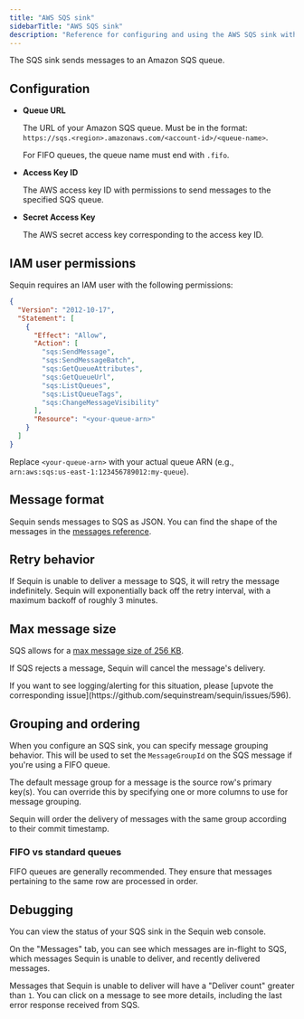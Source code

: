 ```yaml
---
title: "AWS SQS sink"
sidebarTitle: "AWS SQS sink"
description: "Reference for configuring and using the AWS SQS sink with Sequin."
---
```


The SQS sink sends messages to an Amazon SQS queue.

## Configuration

- **Queue URL**

    The URL of your Amazon SQS queue. Must be in the format: `https://sqs.<region>.amazonaws.com/<account-id>/<queue-name>`.

    For FIFO queues, the queue name must end with `.fifo`.

- **Access Key ID**

    The AWS access key ID with permissions to send messages to the specified SQS queue.

- **Secret Access Key**

    The AWS secret access key corresponding to the access key ID.

## IAM user permissions

Sequin requires an IAM user with the following permissions:

  ```json
  {
    "Version": "2012-10-17",
    "Statement": [
      {
        "Effect": "Allow",
        "Action": [
          "sqs:SendMessage",
          "sqs:SendMessageBatch",
          "sqs:GetQueueAttributes",
          "sqs:GetQueueUrl",
          "sqs:ListQueues",
          "sqs:ListQueueTags",
          "sqs:ChangeMessageVisibility"
        ],
        "Resource": "<your-queue-arn>"
      }
    ]
  }
  ```

Replace `<your-queue-arn>` with your actual queue ARN (e.g., `arn:aws:sqs:us-east-1:123456789012:my-queue`).

## Message format

Sequin sends messages to SQS as JSON. You can find the shape of the messages in the [messages reference](/reference/messages).

## Retry behavior

If Sequin is unable to deliver a message to SQS, it will retry the message indefinitely. Sequin will exponentially back off the retry interval, with a maximum backoff of roughly 3 minutes.

## Max message size

SQS allows for a [max message size of 256 KB](https://docs.aws.amazon.com/AWSSimpleQueueService/latest/SQSDeveloperGuide/quotas-messages.html#:~:text=The%20minimum%20message%20size%20is,Extended%20Client%20Library%20for%20Python%20.).

If SQS rejects a message, Sequin will cancel the message's delivery.

<Info>
  If you want to see logging/alerting for this situation, please [upvote the corresponding issue](https://github.com/sequinstream/sequin/issues/596).
</Info>

## Grouping and ordering

When you configure an SQS sink, you can specify message grouping behavior. This will be used to set the `MessageGroupId` on the SQS message if you're using a FIFO queue.

The default message group for a message is the source row's primary key(s). You can override this by specifying one or more columns to use for message grouping.

Sequin will order the delivery of messages with the same group according to their commit timestamp.

### FIFO vs standard queues

FIFO queues are generally recommended. They ensure that messages pertaining to the same row are processed in order.

## Debugging

You can view the status of your SQS sink in the Sequin web console.

On the "Messages" tab, you can see which messages are in-flight to SQS, which messages Sequin is unable to deliver, and recently delivered messages.

Messages that Sequin is unable to deliver will have a "Deliver count" greater than `1`. You can click on a message to see more details, including the last error response received from SQS.
